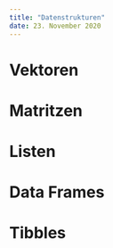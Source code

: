 ```yaml
---
title: "Datenstrukturen"
date: 23. November 2020
---
```


# Vektoren

# Matritzen

# Listen

# Data Frames

# Tibbles
